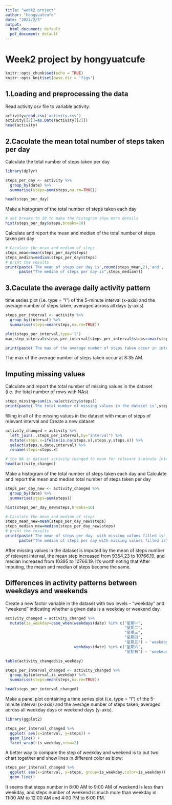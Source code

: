 ```yaml
---
title: "week2 project"
author: "hongyuatcufe"
date: "2022/2/5"
output:
  html_document: default
  pdf_document: default
---
```


# Week2 project by hongyuatcufe

```r
knitr::opts_chunk$set(echo = TRUE)
knitr::opts_knit$set(base.dir = 'figs')
```

## 1.Loading and preprocessing the data

Read activity.csv file to variable activity.


```r
activity=read.csv('activity.csv')
activity[[2]]=as.Date(activity[[2]])
head(activity)
```

## 2.Caculate the mean total number of steps taken per day

Calculate the total number of steps taken per day

```r
library(dplyr)

steps_per_day <- activity %>%
  group_by(date) %>%
  summarise(steps=sum(steps,na.rm=TRUE))

head(steps_per_day)
```

Make a histogram of the total number of steps taken each day

```r
# set breaks to 10 to make the histogram show more details
hist(steps_per_day$steps,breaks=10)
```

Calculate and report the mean and median of the total number of steps taken per day

```r
# Caculate the mean and median of steps
steps_mean=mean(steps_per_day$steps)
steps_median=median(steps_per_day$steps)
# print the results
print(paste('The mean of steps per day is',round(steps_mean,2),'and',
      paste("The median of steps per day is",steps_median)))
```

## 3.Caculate the average daily activity pattern

time series plot (i.e. type = "l") of the 5-minute interval (x-axis) and the average number of steps taken, averaged across all days (y-axis)

```r
steps_per_interval <- activity %>%
  group_by(interval) %>%
  summarise(steps=mean(steps,na.rm=TRUE))

plot(steps_per_interval,type='l')
max_step_interval=steps_per_interval[steps_per_interval$steps==max(steps_per_interval$steps),'interval']

print(paste('The max of the average number of steps taken occur in interval', max_step_interval,'and the max steps is about',round(max(steps_per_interval$steps),0),'steps!'))
```

The max of the average number of steps taken occur at 8:35 AM. 

## Imputing missing values

Calculate and report the total number of missing values in the dataset (i.e. the total number of rows with NAs)

```r

steps_missing=sum(is.na(activity$steps))
print(paste('The total number of missing values in the dataset is',steps_missing))

```

filling in all of the missing values in the dataset with mean of steps of relevant interval and Create a new dataset

```r
activity_changed = activity %>%
  left_join(.,steps_per_interval,by="interval") %>%
  mutate(steps.x=ifelse(is.na(steps.x),steps.y,steps.x)) %>%
  select(steps.x,date,interval) %>%
  rename(steps=steps.x)

# the NA in dataset activity changed to mean for relevant 5-minute interval as blow:
head(activity_changed)
```


Make a histogram of the total number of steps taken each day and Calculate and report the mean and median total number of steps taken per day

```r

steps_per_day_new <- activity_changed %>%
  group_by(date) %>%
  summarise(steps=sum(steps))

hist(steps_per_day_new$steps,breaks=10)

# Caculate the mean and median of steps
steps_mean_new=mean(steps_per_day_new$steps)
steps_median_new=median(steps_per_day_new$steps)
# print the results
print(paste('The mean of steps per day  with missing values filled is',round(steps_mean_new,2),'and',
      paste("The median of steps per day with missing values filled is",round(steps_median_new,2))))

```


After missing values in the dataset is imputed by the mean of steps number of relevent interval, the mean step increased from 9354.23 to 10766.19, and median increased from 10395 to 10766.19. It's worth noting that After imputing, the mean and median of steps become the same.


## Differences in activity patterns between weekdays and weekends

Create a new factor variable in the dataset with two levels – “weekday” and “weekend” indicating whether a given date is a weekday or weekend day.

```r
activity_changed = activity_changed %>%
  mutate(is_weekday=case_when(weekdays(date) %in% c("星期一",
                                                    "星期二",
                                                    "星期三",
                                                    "星期四",
                                                    "星期五") ~ 'weekday',
                              weekdays(date) %in% c("星期六",
                                                    "星期日") ~ 'weekend'))

table(activity_changed$is_weekday)

steps_per_interval_changed <- activity_changed %>%
  group_by(interval,is_weekday) %>%
  summarise(steps=mean(steps,na.rm=TRUE))

head(steps_per_interval_changed)
```

Make a panel plot containing a time series plot (i.e. type = "l") of the 5-minute interval (x-axis) and the average number of steps taken, averaged across all weekday days or weekend days (y-axis).

```r
library(ggplot2)

steps_per_interval_changed %>%
  ggplot( aes(x=interval, y=steps)) +
  geom_line() +
  facet_wrap(~is_weekday,nrow=2)

```


A better way to compare the step of weekday and weekend is to put two chart together and show lines in different color as blow:

```r
steps_per_interval_changed %>%
  ggplot( aes(x=interval, y=steps, group=is_weekday,color=is_weekday)) +
  geom_line()

```


It seems that steps number in 8:00 AM to 9:00 AM of weekend is less than weekday, and steps number of weekend is much more than weekday in 11:00 AM to 12:00 AM and 4:00 PM to 6:00 PM. 
